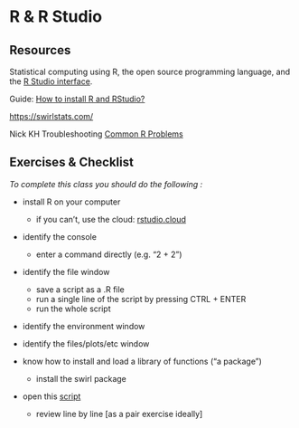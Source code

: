 # R & R Studio

## Resources

Statistical computing using R, the open source programming language, and the [R Studio interface](https://rstudio.com/).

Guide: [How to install R and RStudio?](https://www.r-bloggers.com/2019/12/how-to-install-r-and-rstudio-2/)

[https://swirlstats.com/](https://swirlstats.com/students.html)

Nick KH Troubleshooting [Common R Problems](https://nickch-k.github.io/DataCommSlides/Lecture_04_Common_R_Problems.html)


## Exercises & Checklist

*To complete this class you should do the following :*

* install R on your computer
  * if you can't, use the cloud: [rstudio.cloud](https://login.rstudio.cloud)

* identify the console
  * enter a command directly (e.g. "2 + 2")

* identify the file window
  * save a script as a .R file
  * run a single line of the script by pressing CTRL + ENTER
  * run the whole script

* identify the environment window

* identify the files/plots/etc window

* know how to install and load a library of functions ("a package")
  * install the swirl package

* open this [script](static/class2.R) 
  * review line by line [as a pair exercise ideally]
